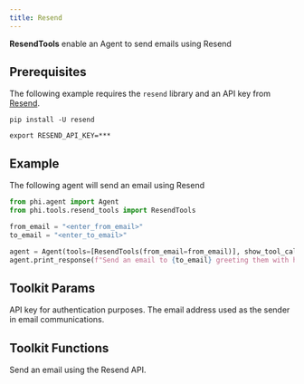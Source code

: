 ```yaml
---
title: Resend
---
```


**ResendTools** enable an Agent to send emails using Resend

## Prerequisites

The following example requires the `resend` library and an API key from [Resend](https://resend.com/).

```shell
pip install -U resend
```

```shell
export RESEND_API_KEY=***
```

## Example

The following agent will send an email using Resend

```python cookbook/tools/resend_tools.py
from phi.agent import Agent
from phi.tools.resend_tools import ResendTools

from_email = "<enter_from_email>"
to_email = "<enter_to_email>"

agent = Agent(tools=[ResendTools(from_email=from_email)], show_tool_calls=True)
agent.print_response(f"Send an email to {to_email} greeting them with hello world")
```

## Toolkit Params

<ResponseField name="api_key" type="str">
  API key for authentication purposes.
</ResponseField>
<ResponseField name="from_email" type="str">
  The email address used as the sender in email communications.
</ResponseField>

## Toolkit Functions

<ResponseField name="send_email">
  Send an email using the Resend API.
</ResponseField>
